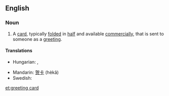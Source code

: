 ==English==

===Noun===
{{en-noun}}

# A [[card]], typically [[fold]]ed in [[half]] and available [[commercially]], that is sent to someone as a [[greeting]].

====Translations====
{{trans-top|card sent as a greeting}}
* Hungarian: {{t-|hu|üdvözlőlap}}, {{t-|hu|üdvözlőkártya}}
{{trans-mid}}
* Mandarin: [[贺卡]] (hèkǎ)
* Swedish: {{t|sv|gratulationskort|n}}
{{trans-bottom}}

[[et:greeting card]]